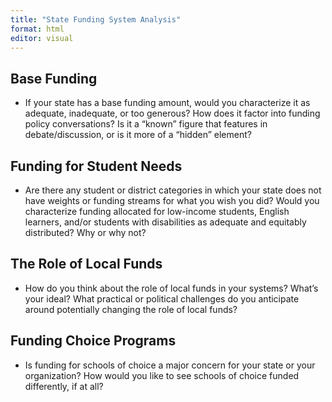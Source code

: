 ```yaml
---
title: "State Funding System Analysis"
format: html
editor: visual
---
```


## Base Funding

-   If your state has a base funding amount, would you characterize it as adequate, inadequate, or too generous? How does it factor into funding policy conversations? Is it a "known" figure that features in debate/discussion, or is it more of a "hidden" element?



## Funding for Student Needs

-   Are there any student or district categories in which your state does not have weights or funding streams for what you wish you did? Would you characterize funding allocated for low-income students, English learners, and/or students with disabilities as adequate and equitably distributed? Why or why not?



## The Role of Local Funds

-   How do you think about the role of local funds in your systems? What's your ideal? What practical or political challenges do you anticipate around potentially changing the role of local funds?



## Funding Choice Programs

-   Is funding for schools of choice a major concern for your state or your organization? How would you like to see schools of choice funded differently, if at all?



